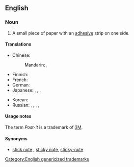 ==English==
{{wikipedia}}

===Noun===
{{en-noun|head=[[post]]-[[it]] [[note]]}}

# A small piece of paper with an [[adhesive]] strip on one side.

====Translations====
{{trans-top|a small piece of paper with an adhesive strip on one side}}
* Chinese:
*: Mandarin: {{t|cmn|便利貼|sc=Hani}}, {{t|cmn|便利贴|tr=biànlìtiē|sc=Hani}}
* Finnish: {{t-|fi|tarralappu}}
* French: {{t+|fr|post-it|m}} {{qualifier|also capialised "Post-it" as in trademark}}
* German: {{t-|de|Klebezettel|m}}
* Japanese: {{t+|ja|付箋|tr=ふせん, fusen|sc=Jpan}}, {{t-|ja|附箋|tr=ふせん, fusen|sc=Jpan}}, {{t-|ja|付箋紙|tr=ふせんがみ, fusengami|sc=Jpan}}, {{t-|ja|ポストイット|tr=posutoitto|sc=Jpan}}
{{trans-mid}}
* Korean: {{t-|ko|포스트잇|tr=poseuteuit|sc=Kore}}
* Russian: {{t+|ru|стикер|m|tr=stíker|sc=Cyrl}}, {{t+|ru|записка|f|tr=zapíska|sc=Cyrl}}, {{t+|ru|заметка|f|tr=zamétka|sc=Cyrl}} {{qualifier|note, memo}}, {{t-|ru|пост-ит|m|tr=póst-it|sc=Cyrl}}, {{tø|ru|[[клейкий|клейкая]] [[бумага]] [[для]] [[заметка|заметок]]|f|tr=kléjkaja bumága dlja zamétok|sc=Cyrl}}
{{trans-bottom}}

====Usage notes====
The term ''Post-it'' is a trademark of [[w:3M|3M]].

====Synonyms====
* {{sense|paper with adhesive strip}} [[stick note]] {{qualifier|informal}}, [[sticky note]], [[sticky-note]]

[[Category:English genericized trademarks]]